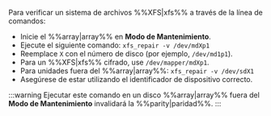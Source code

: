 Para verificar un sistema de archivos %%XFS|xfs%% a través de la línea de comandos:

- Inicie el %%array|array%% en **Modo de Mantenimiento**.
- Ejecute el siguiente comando: `xfs_repair -v /dev/mdXp1`
- Reemplace `X` con el número de disco (por ejemplo, `/dev/md1p1`).
- Para un %%XFS|xfs%% cifrado, use `/dev/mapper/mdXp1`.
- Para unidades fuera del %%array|array%%: `xfs_repair -v /dev/sdX1`
- Asegúrese de estar utilizando el identificador de dispositivo correcto.

:::warning
Ejecutar este comando en un disco %%array|array%% fuera del **Modo de Mantenimiento** invalidará la %%parity|paridad%%.
:::
